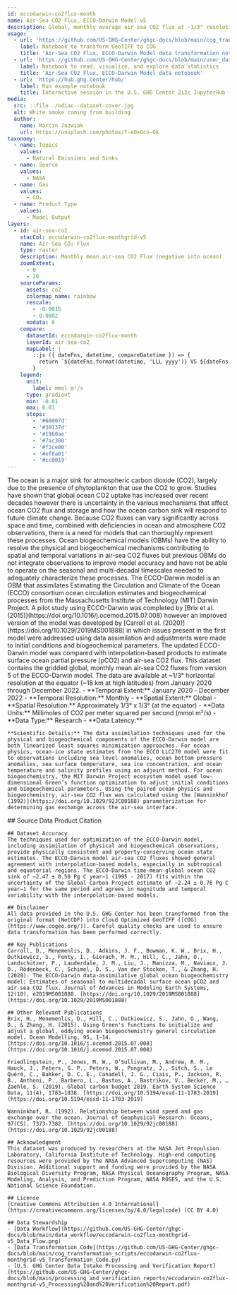 ```yaml
---
id: eccodarwin-co2flux-month
name: Air-Sea CO2 Flux, ECCO-Darwin Model v5
description: Global, monthly average air-sea CO2 flux at ~1/3° resolution from 2020 to 2022
usage:
  - url: 'https://github.com/US-GHG-Center/ghgc-docs/blob/main/cog_transformation_scripts/eccodarwin-co2flux-monthgrid-v5_Transformation_Code.py'
    label: Notebook to transform GeoTIFF to COG
    title: 'Air-Sea CO2 Flux, ECCO-Darwin Model data transformation notebook'
  - url: 'https://github.com/US-GHG-Center/ghgc-docs/blob/main/user_data_notebooks/eccodarwin-co2flux-monthgrid-v5_User_Notebook.ipynb'
    label: Notebook to read, visualize, and explore data statistics
    title: 'Air-Sea CO2 Flux, ECCO-Darwin Model data notebook'
  - url: 'https://hub.ghg.center/hub/'
    label: Run example notebook
    title: Interactive session in the U.S. GHG Center 2i2c JupyterHub (requires account)
media:
  src: ::file ./odiac--dataset-cover.jpg
  alt: White smoke coming from building
  author:
    name: Marcin Jozwiak
    url: https://unsplash.com/photos/T-eDxGcn-Ok
taxonomy:
  - name: Topics
    values:
      - Natural Emissions and Sinks
  - name: Source
    values:
      - NASA
  - name: Gas
    values:
      - CO₂
  - name: Product Type
    values:
      - Model Output
layers:
  - id: air-sea-co2
    stacCol: eccodarwin-co2flux-monthgrid-v5
    name: Air-Sea CO₂ Flux
    type: raster
    description: Monthly mean air-sea CO2 Flux (negative into ocean)
    zoomExtent:
      - 0
      - 20
    sourceParams:
      assets: co2
      colormap_name: rainbow
      rescale:
        - -0.0015 
        - 0.0002 
      nodata: 0
    compare:
      datasetId: eccodarwin-co2flux-month
      layerId: air-sea-co2
      mapLabel: |
        ::js ({ dateFns, datetime, compareDatetime }) => {
          return `${dateFns.format(datetime, 'LLL yyyy')} VS ${dateFns.format(compareDatetime, 'LLL yyyy')}`;
        }
    legend:
      unit: 
        label: mmol m²/s
      type: gradient
      min: -0.01  
      max: 0.01  
      stops:
        - '#60007d'
        - '#30137d'
        - '#1960ae'
        - '#7ac300'
        - '#f2ce00'
        - '#ef6a01'
        - '#cc0019'
---
```


<Block type='wide'>
  <Prose>
    The ocean is a major sink for atmospheric carbon dioxide (CO2), largely due to the presence of phytoplankton that use the CO2 to grow. Studies have shown that global ocean CO2 uptake has increased over recent decades however there is uncertainty in the various mechanisms that affect ocean CO2 flux and storage and how the ocean carbon sink will respond to future climate change. Because CO2 fluxes can vary significantly across space and time, combined with deficiencies in ocean and atmosphere CO2 observations, there is a need for models that can thoroughly represent these processes. Ocean biogeochemical models (OBMs) have the ability to resolve the physical and biogeochemical mechanisms contributing to spatial and temporal variations in air-sea CO2 fluxes but previous OBMs do not integrate observations to improve model accuracy and have not be able to operate on the seasonal and multi-decadal timescales needed to adequately characterize these processes. The ECCO-Darwin model is an OBM that assimilates Estimating the Circulation and Climate of the Ocean (ECCO) consortium ocean circulation estimates and biogeochemical processes from the Massachusetts Institute of Technology (MIT) Darwin Project. A pilot study using ECCO-Darwin was completed by [Brix et al. (2015)](https://doi.org/10.1016/j.ocemod.2015.07.008) however an improved version of the model was developed by [Carroll et al. (2020)](https://doi.org/10.1029/2019MS001888) in which issues present in the first model were addressed using data assimilation and adjustments were made to initial conditions and biogeochemical parameters. The updated ECCO-Darwin model was compared with interpolation-based products to estimate surface ocean partial pressure (pCO2) and air-sea CO2 flux. This dataset contains the gridded global, monthly mean air-sea CO2 fluxes from version 5 of the ECCO-Darwin model. The data are available at ~1/3° horizontal resolution at the equator (~18 km at high latitudes) from January 2020 through December 2022.
    - **Temporal Extent:** January 2020 - December 2022
    - **Temporal Resolution:** Monthly    
    - **Spatial Extent:** Global    
    - **Spatial Resolution:** Approximately 1/3° x  1/3° (at the equator)    
    - **Data Units:** Millimoles of CO2 per meter squared per second (mmol m²/s)
    - **Data Type:** Research
    - **Data Latency:** 
    

    **Scientific Details:** The data assimilation techniques used for the physical and biogeochemical components of the ECCO-Darwin model are both linearized least squares minimization approaches. For ocean physics, ocean-ice state estimates from the ECCO LLC270 model were fit to observations including sea level anomalies, ocean bottom pressure anomalies, sea surface temperature, sea ice concentration, and ocean temperature and salinity profiles using an adjoint method. For ocean biogeochemistry, the MIT Darwin Project ecosystem model used low-dimensional Green’s function optimization to adjust initial conditions and biogeochemical parameters. Using the paired ocean physics and biogeochemistry, air-sea CO2 flux was calculated using the [Wanninkhof (1992)](https://doi.org/10.1029/92JC00188) parameterization for determining gas exchange across the air-sea interface.

  </Prose>
</Block>
<Block>
  <Prose>
    ## Source Data Product Citation
    
    ## Dataset Accuracy
    The techniques used for optimization of the ECCO-Darwin model, including assimilation of physical and biogeochemical observations, provide physically consistent and property-conserving ocean state estimates. The ECCO-Darwin model air-sea CO2 fluxes showed general agreement with interpolation-based models, especially in subtropical and equatorial regions. The ECCO-Darwin time-mean global ocean CO2 sink of −2.47 ± 0.50 Pg C year−1 (1995 - 2017) fits within the uncertainty of the Global Carbon Project estimate of −2.24 ± 0.76 Pg C year−1 for the same period and agrees in magnitude and temporal variability with the interpolation-based models.
    
    ## Disclaimer
    All data provided in the U.S. GHG Center has been transformed from the original format (NetCDF) into Cloud Optimized GeoTIFF ([COG](https://www.cogeo.org/)). Careful quality checks are used to ensure data transformation has been performed correctly.
  
    ## Key Publications  
    Carroll, D., Menemenlis, D., Adkins, J. F., Bowman, K. W., Brix, H., Dutkiewicz, S., Fenty, I., Gierach, M. M., Hill, C., Jahn, O., Landschützer, P., Lauderdale, J. M., Liu, J., Manizza, M., Naviaux, J. D., Rödenbeck, C., Schimel, D. S., Van der Stocken, T., & Zhang, H. (2020). The ECCO-Darwin data-assimilative global ocean biogeochemistry model: Estimates of seasonal to multidecadal surface ocean pCO2 and air-sea CO2 flux. Journal of Advances in Modeling Earth Systems, 12(10), e2019MS001888. [https://doi.org/10.1029/2019MS001888](https://doi.org/10.1029/2019MS001888)

    ## Other Relevant Publications
    Brix, H., Menemenlis, D., Hill, C., Dutkiewicz, S., Jahn, O., Wang, D., & Zhang, H. (2015). Using Green's functions to initialize and adjust a global, eddying ocean biogeochemistry general circulation model. Ocean Modelling, 95, 1–14. [https://doi.org/10.1016/j.ocemod.2015.07.008](https://doi.org/10.1016/j.ocemod.2015.07.008)

    Friedlingstein, P., Jones, M. W., O’Sullivan, M., Andrew, R. M., Hauck, J., Peters, G. P., Peters, W., Pongratz, J., Sitch, S., Le Quéré, C., Bakker, D. C. E., Canadell, J. G., Ciais, P., Jackson, R. B., Anthoni, P., Barbero, L., Bastos, A., Bastrikov, V., Becker, M., … Zaehle, S. (2019). Global carbon budget 2019. Earth System Science Data, 11(4), 1783–1838. [https://doi.org/10.5194/essd-11-1783-2019](https://doi.org/10.5194/essd-11-1783-2019)

    Wanninkhof, R. (1992). Relationship between wind speed and gas exchange over the ocean. Journal of Geophysical Research: Oceans, 97(C5), 7373-7382. [https://doi.org/10.1029/92jc00188](https://doi.org/10.1029/92jc00188)

    ## Acknowledgment
    This dataset was produced by researchers at the NASA Jet Propulsion Laboratory, California Institute of Technology. High-end computing resources were provided by the NASA Advanced Supercomputing (NAS) Division. Additional support and funding were provided by the NASA Biological Diversity Program, NASA Physical Oceanography Program, NASA Modeling, Analysis, and Prediction Program, NASA ROSES, and the U.S. National Science Foundation.
 
    ## License
    [Creative Commons Attribution 4.0 International](https://creativecommons.org/licenses/by/4.0/legalcode) (CC BY 4.0) 
      
    ## Data Stewardship
    - [Data Workflow](https://github.com/US-GHG-Center/ghgc-docs/blob/main/data_workflow/eccodarwin-co2flux-monthgrid-v5_Data_Flow.png)
    - [Data Transformation Code](https://github.com/US-GHG-Center/ghgc-docs/blob/main/cog_transformation_scripts/eccodarwin-co2flux-monthgrid-v5_Transformation_Code.py)
    - [U.S. GHG Center Data Intake Processing and Verification Report](https://github.com/US-GHG-Center/ghgc-docs/blob/main/processing_and_verification_reports/eccodarwin-co2flux-monthgrid-v5_Processing%20and%20Verification%20Report.pdf)
  
  </Prose>
</Block>
